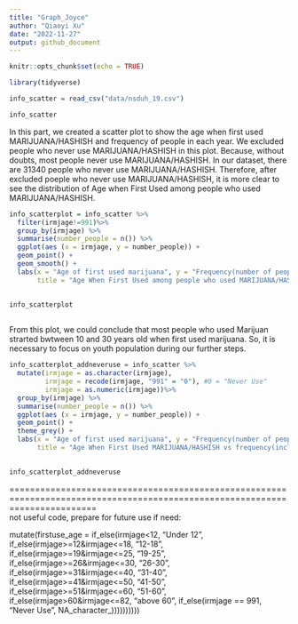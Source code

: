 ```yaml
---
title: "Graph_Joyce"
author: "Qiaoyi Xu"
date: "2022-11-27"
output: github_document
---
```


```r
knitr::opts_chunk$set(echo = TRUE)
```

```r
library(tidyverse)
```

```r
info_scatter = read_csv("data/nsduh_19.csv")

info_scatter
```


In this part, we created a scatter plot to show the age when first used MARIJUANA/HASHISH and frequency of people in each year. We excluded people who never use MARIJUANA/HASHISH in this plot. Because, without doubts, most people never use MARIJUANA/HASHISH. In our dataset, there are 31340 people who never use MARIJUANA/HASHISH. Therefore, after excluded poeple who never use MARIJUANA/HASHISH, it is more clear to see the distribution of Age when First Used among people who used MARIJUANA/HASHISH.  

```r
info_scatterplot = info_scatter %>%
  filter(irmjage!=991)%>%
  group_by(irmjage) %>%
  summarise(number_people = n()) %>%
  ggplot(aes (x = irmjage, y = number_people)) +
  geom_point() +
  geom_smooth() +
  labs(x = "Age of first used marijuana", y = "Frequency(number of people)",
       title = "Age When First Used among people who used MARIJUANA/HASHISH")
  

info_scatterplot                                 
      
```



From this plot, we could conclude that most people who used Marijuan strarted bwtween 10 and 30 years old when first used marijuana. So, it is necessary to focus on youth population during our further steps. 





















```r
info_scatterplot_addneveruse = info_scatter %>%
  mutate(irmjage = as.character(irmjage),
         irmjage = recode(irmjage, "991" = "0"), #0 = "Never Use"
         irmjage = as.numeric(irmjage))%>%
  group_by(irmjage) %>%
  summarise(number_people = n()) %>%
  ggplot(aes (x = irmjage, y = number_people)) +
  geom_point() +
  theme_grey() +
  labs(x = "Age of first used marijuana", y = "Frequency(number of people)",
       title = "Age When First Used MARIJUANA/HASHISH vs frequency(included never use)")
  

info_scatterplot_addneveruse  
```













=============================================================================================================================  
not useful code, prepare for future use if need:

  mutate(firstuse_age = if_else(irmjage<12, "Under 12",
                                   if_else(irmjage>=12&irmjage<=18, "12-18",
                                   if_else(irmjage>=19&irmjage<=25, "19-25", 
                                   if_else(irmjage>=26&irmjage<=30, "26-30",
                                   if_else(irmjage>=31&irmjage<=40, "31-40",
                                   if_else(irmjage>=41&irmjage<=50, "41-50",
                                   if_else(irmjage>=51&irmjage<=60, "51-60", 
                                   if_else(irmjage>60&irmjage<=82, "above 60", 
                                   if_else(irmjage == 991, "Never Use", NA_character_))))))))))
                                   






